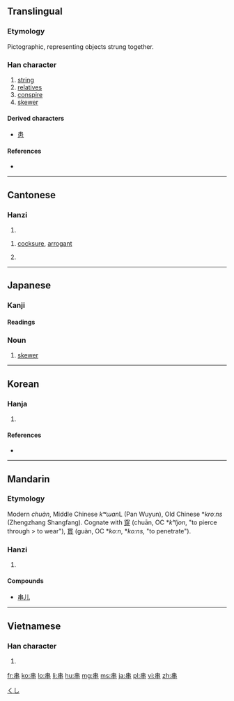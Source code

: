 ==Translingual==

===Etymology===
Pictographic, representing objects strung together.

===Han character===
{{Han char|rn=2|rad=丨|as=06|sn=7|four=5000<sub>6</sub>|canj=中中 (LL)}}

# [[string]]
# [[relatives]]
# [[conspire]]
# [[skewer]]

====Derived characters====
* [[患]]

====References====
* {{Han ref|kx=0080.020|dkj=00080|dj=0162.030|hdz=10030.020|uh=4E32|ud=20018|bh=A6EA|bd=42730}}

----

==Cantonese==

===Hanzi===
{{yue-hanzi|jyut=|y=chyun3, gwaan3}}

# {{defn|lang=yue|sort=丨06}}

# {{slang|lang=yue}} [[cocksure]], [[arrogant]]
# {{slang|lang=yue}} {{l|en|sarcastic}}

----

==Japanese==

===Kanji===
{{ja-kanji|grade=7|rs=丨06}}

====Readings====
{{ja-readings
|on=[[かん]] (kan), [[けん]] (ken), [[せん]] (sen)
|kun=[[くし]] (kushi), [[つらぬく]] (串く, tsuranuku)
}}

===Noun===
{{ja-noun|k|hira=くし|rom=kushi}}

# [[skewer]]

[[Category:ja:Cooking|くし]]

----

==Korean==

===Hanja===
{{ko-hanja|hangeul=[[곶]], [[관]], [[천]], [[찬]]|rv=got, gwan, cheon, jan|mr=kot, kwan, ch'ŏn, chan|eumhun=[[땅 이름]], [[꿸]], [[꿰미]], [[꼬챙이]]|ehrv=ttang ileum, kkwel, kkwemi, kkochaengi|ehmr=ttang ilǔm, kkwel, kkwemi,, kkoch'aengi|ehy=}}

# {{defn|lang=ko|sort=丨06}}

====References====
* {{Hanja ref|nav=8116}}

----

==Mandarin==

===Etymology===
Modern ''chuàn'', Middle Chinese ''kʷɯan''L (Pan Wuyun), Old Chinese *''kroːns'' (Zhengzhang Shangfang). Cognate with [[穿]] (chuān, OC *''kʰljon'', "to pierce through > to wear"), [[貫]] (guàn, OC *''koːn'', *''koːns'', "to penetrate"). 

===Hanzi===
{{cmn-hanzi|pin=[[chuàn]] ([[chuan4]])|wg=ch'uan<sup>4</sup>}}

# {{defn|lang=cmn|sort=丨06}}

====Compounds====
* [[串儿]]

----

==Vietnamese==

===Han character===
{{vi-hantu|[[xuyến]], [[quán]], [[xiên]], [[xuyên]]|rs=丨06}}

# {{defn|lang=vi|sort=丨06}}

[[fr:串]]
[[ko:串]]
[[lo:串]]
[[li:串]]
[[hu:串]]
[[mg:串]]
[[ms:串]]
[[ja:串]]
[[pl:串]]
[[vi:串]]
[[zh:串]]